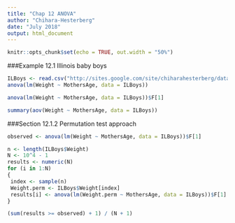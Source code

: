 ```yaml
---
title: "Chap 12 ANOVA"
author: "Chihara-Hesterberg"
date: "July 2018"
output: html_document
---
```


```r
knitr::opts_chunk$set(echo = TRUE, out.width = "50%")
```

###Example 12.1
Illinois baby boys

```r

ILBoys <- read.csv("http://sites.google.com/site/chiharahesterberg/data2/ILBoys.csv")
anova(lm(Weight ~ MothersAge, data = ILBoys))

anova(lm(Weight ~ MothersAge, data = ILBoys))$F[1]

summary(aov(Weight ~ MothersAge, data = ILBoys))
```

###Section 12.1.2 Permutation test approach
```r
observed <- anova(lm(Weight ~ MothersAge, data = ILBoys))$F[1]

n <- length(ILBoys$Weight)
N <- 10^4 - 1
results <- numeric(N)
for (i in 1:N)
{
 index <- sample(n)
 Weight.perm <- ILBoys$Weight[index]
 results[i] <- anova(lm(Weight.perm ~ MothersAge, data = ILBoys))$F[1]
}

(sum(results >= observed) + 1) / (N + 1)
```